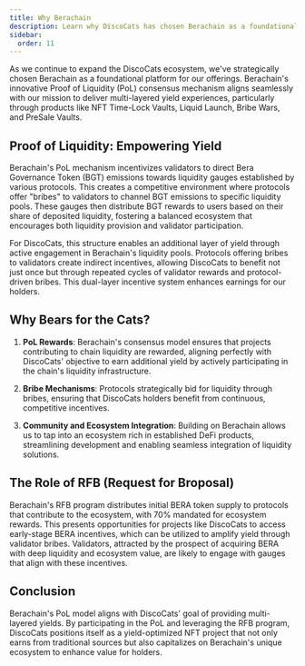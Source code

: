 ```yaml
---
title: Why Berachain
description: Learn why DiscoCats has chosen Berachain as a foundational platform for its ecosystem, leveraging Proof of Liquidity (PoL) to enhance multi-layered yield experiences.
sidebar:
  order: 11
---
```


As we continue to expand the DiscoCats ecosystem, we've strategically chosen Berachain as a foundational platform for our offerings. Berachain's innovative Proof of Liquidity (PoL) consensus mechanism aligns seamlessly with our mission to deliver multi-layered yield experiences, particularly through products like NFT Time-Lock Vaults, Liquid Launch, Bribe Wars, and PreSale Vaults.

## **Proof of Liquidity: Empowering Yield**

Berachain's PoL mechanism incentivizes validators to direct Bera Governance Token (BGT) emissions towards liquidity gauges established by various protocols. This creates a competitive environment where protocols offer "bribes" to validators to channel BGT emissions to specific liquidity pools. These gauges then distribute BGT rewards to users based on their share of deposited liquidity, fostering a balanced ecosystem that encourages both liquidity provision and validator participation.

For DiscoCats, this structure enables an additional layer of yield through active engagement in Berachain's liquidity pools. Protocols offering bribes to validators create indirect incentives, allowing DiscoCats to benefit not just once but through repeated cycles of validator rewards and protocol-driven bribes. This dual-layer incentive system enhances earnings for our holders.

## **Why Bears for the Cats?**

1. **PoL Rewards**: Berachain's consensus model ensures that projects contributing to chain liquidity are rewarded, aligning perfectly with DiscoCats' objective to earn additional yield by actively participating in the chain's liquidity infrastructure.

2. **Bribe Mechanisms**: Protocols strategically bid for liquidity through bribes, ensuring that DiscoCats holders benefit from continuous, competitive incentives.

3. **Community and Ecosystem Integration**: Building on Berachain allows us to tap into an ecosystem rich in established DeFi products, streamlining development and enabling seamless integration of liquidity solutions.

## **The Role of RFB (Request for Broposal)**

Berachain's RFB program distributes initial BERA token supply to protocols that contribute to the ecosystem, with 70% mandated for ecosystem rewards. This presents opportunities for projects like DiscoCats to access early-stage BERA incentives, which can be utilized to amplify yield through validator bribes. Validators, attracted by the prospect of acquiring BERA with deep liquidity and ecosystem value, are likely to engage with gauges that align with these incentives.

## **Conclusion**

Berachain's PoL model aligns with DiscoCats' goal of providing multi-layered yields. By participating in the PoL and leveraging the RFB program, DiscoCats positions itself as a yield-optimized NFT project that not only earns from traditional sources but also capitalizes on Berachain's unique ecosystem to enhance value for holders.
